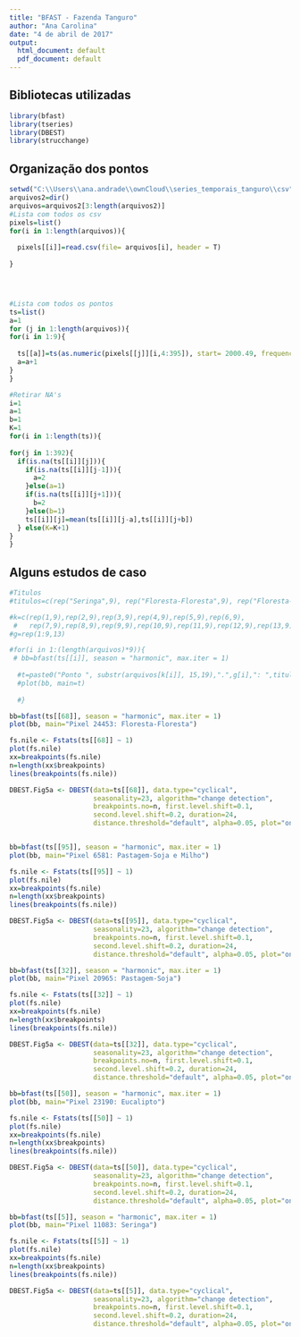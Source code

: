 ---
title: "BFAST - Fazenda Tanguro"
author: "Ana Carolina"
date: "4 de abril de 2017"
output:
  html_document: default
  pdf_document: default
---

## Bibliotecas utilizadas
```{r setup, include=T}
library(bfast)
library(tseries)
library(DBEST)
library(strucchange)
```

## Organização dos pontos
```{r setup2, include=T}

setwd("C:\\Users\\ana.andrade\\ownCloud\\series_temporais_tanguro\\csv")
arquivos2=dir()
arquivos=arquivos2[3:length(arquivos2)]
#Lista com todos os csv
pixels=list()
for(i in 1:length(arquivos)){
  
  pixels[[i]]=read.csv(file= arquivos[i], header = T)
  
}




#Lista com todos os pontos
ts=list()
a=1
for (j in 1:length(arquivos)){
for(i in 1:9){
  
  ts[[a]]=ts(as.numeric(pixels[[j]][i,4:395]), start= 2000.49, frequency = 23)
  a=a+1
}
}

#Retirar NA's
i=1
a=1
b=1
K=1
for(i in 1:length(ts)){
  
for(j in 1:392){
  if(is.na(ts[[i]][j])){
    if(is.na(ts[[i]][j-1])){
      a=2
    }else(a=1)
    if(is.na(ts[[i]][j+1])){
      b=2
    }else(b=1)
    ts[[i]][j]=mean(ts[[i]][j-a],ts[[i]][j+b])
  } else(K=K+1)
}
}

```


## Alguns estudos de caso
```{r setup3, include=T}

#Titulos
#titulos=c(rep("Seringa",9), rep("Floresta-Floresta",9), rep("Floresta-Floresta",9), rep("Pastagem-Soja",9), rep("Eucalipto",9), rep("Eucalipto",9), rep("Pastagem-Soja",9),  rep("Floresta-Floresta",9),  rep("Floresta-Floresta",9), rep("Pastagem-Soja e Milho",9), rep("Pastagem-Soja e Milho",9), rep("Seringa",9), rep("Seringa",9))

#k=c(rep(1,9),rep(2,9),rep(3,9),rep(4,9),rep(5,9),rep(6,9),
 #   rep(7,9),rep(8,9),rep(9,9),rep(10,9),rep(11,9),rep(12,9),rep(13,9))
#g=rep(1:9,13)

#for(i in 1:(length(arquivos)*9)){
 # bb=bfast(ts[[i]], season = "harmonic", max.iter = 1)
  
  #t=paste0("Ponto ", substr(arquivos[k[i]], 15,19),".",g[i],": ",titulos[i])
  #plot(bb, main=t)
  
  #}

bb=bfast(ts[[68]], season = "harmonic", max.iter = 1)
plot(bb, main="Pixel 24453: Floresta-Floresta")

fs.nile <- Fstats(ts[[68]] ~ 1)
plot(fs.nile)
xx=breakpoints(fs.nile)
n=length(xx$breakpoints)
lines(breakpoints(fs.nile))

DBEST.Fig5a <- DBEST(data=ts[[68]], data.type="cyclical", 
                     seasonality=23, algorithm="change detection", 
                     breakpoints.no=n, first.level.shift=0.1, 
                     second.level.shift=0.2, duration=24, 
                     distance.threshold="default", alpha=0.05, plot="on")


bb=bfast(ts[[95]], season = "harmonic", max.iter = 1)
plot(bb, main="Pixel 6581: Pastagem-Soja e Milho")

fs.nile <- Fstats(ts[[95]] ~ 1)
plot(fs.nile)
xx=breakpoints(fs.nile)
n=length(xx$breakpoints)
lines(breakpoints(fs.nile))

DBEST.Fig5a <- DBEST(data=ts[[95]], data.type="cyclical", 
                     seasonality=23, algorithm="change detection", 
                     breakpoints.no=n, first.level.shift=0.1, 
                     second.level.shift=0.2, duration=24, 
                     distance.threshold="default", alpha=0.05, plot="on")

bb=bfast(ts[[32]], season = "harmonic", max.iter = 1)
plot(bb, main="Pixel 20965: Pastagem-Soja")

fs.nile <- Fstats(ts[[32]] ~ 1)
plot(fs.nile)
xx=breakpoints(fs.nile)
n=length(xx$breakpoints)
lines(breakpoints(fs.nile))

DBEST.Fig5a <- DBEST(data=ts[[32]], data.type="cyclical", 
                     seasonality=23, algorithm="change detection", 
                     breakpoints.no=n, first.level.shift=0.1, 
                     second.level.shift=0.2, duration=24, 
                     distance.threshold="default", alpha=0.05, plot="on")

bb=bfast(ts[[50]], season = "harmonic", max.iter = 1)
plot(bb, main="Pixel 23190: Eucalipto")

fs.nile <- Fstats(ts[[50]] ~ 1)
plot(fs.nile)
xx=breakpoints(fs.nile)
n=length(xx$breakpoints)
lines(breakpoints(fs.nile))

DBEST.Fig5a <- DBEST(data=ts[[50]], data.type="cyclical", 
                     seasonality=23, algorithm="change detection", 
                     breakpoints.no=n, first.level.shift=0.1, 
                     second.level.shift=0.2, duration=24, 
                     distance.threshold="default", alpha=0.05, plot="on")

bb=bfast(ts[[5]], season = "harmonic", max.iter = 1)
plot(bb, main="Pixel 11083: Seringa")

fs.nile <- Fstats(ts[[5]] ~ 1)
plot(fs.nile)
xx=breakpoints(fs.nile)
n=length(xx$breakpoints)
lines(breakpoints(fs.nile))

DBEST.Fig5a <- DBEST(data=ts[[5]], data.type="cyclical", 
                     seasonality=23, algorithm="change detection", 
                     breakpoints.no=n, first.level.shift=0.1, 
                     second.level.shift=0.2, duration=24, 
                     distance.threshold="default", alpha=0.05, plot="on")


 
```